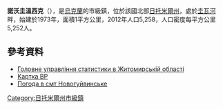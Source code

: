{{No footnotes|time=2015-09-16T15:25:14+00:00}}
{{coord|50|12|8|N|28|41|6|E|scale:30000|display=title}}

<!-- 檔案不存在 [[Image:Новогуйвинське.JPG|right]] -->
<!-- 檔案不存在 [[Image:Новогуйвинське1.JPG|right]] -->
<!-- 檔案不存在 [[Image:Новогуйвинське2.JPG|right]] -->

'''諾沃圭溫西克'''（{{lang-uk|Новогуйвинське}}），是[[烏克蘭|烏克蘭]]的市級鎮，位於該國北部[[日托米爾州|日托米爾州]]，處於[[圭瓦河|圭瓦河]]畔，始建於1973年，面積1平方公里，2012年人口5,258，人口密度每平方公里5,252人。

==參考資料==
*[https://web.archive.org/web/20160303193304/http://www.zt.ukrstat.gov.ua/Vupuski/11_12/chicl.zip Головне управління статистики в Житомирській області]
* [http://gska2.rada.gov.ua/pls/z7502/A005?rdat1=20.10.2003&rf7571=9275 Картка ВР]{{dead link|date=2018年1月 |bot=InternetArchiveBot |fix-attempted=yes }}
* [http://weather.in.ua/ua/zhitomirskaja/17533 Погода в смт Новогуйвинське]{{Wayback|url=http://weather.in.ua/ua/zhitomirskaja/17533 |date=20111219164204 }}

{{DEFAULTSORT:Новогуйвинське}}
[[Category:日托米爾州市級鎮|Category:日托米爾州市級鎮]]


{{Zhytomyr-geo-stub}}